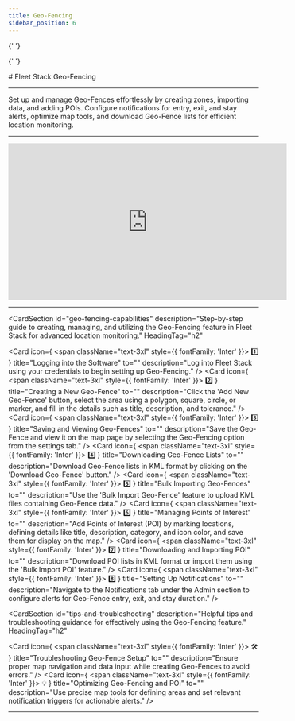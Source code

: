 ```yaml
---
title: Geo-Fencing
sidebar_position: 6
---
```



<Head>
  <meta charSet="UTF-8" />
  <meta name="viewport" content="width=device-width, initial-scale=1.0" />
  <title>Fleet Stack Geo-Fencing</title>
  <meta name="description" content="Comprehensive guide to using the Geo-Fencing feature in Fleet Stack, including setup, cluster visualization, and notification management." />
  <meta name="keywords" content="Fleet Stack, geo-fencing, location monitoring, POI, notifications, map tools" />
  <meta name="author" content="Fleet Stack Team" />
  <meta name="robots" content="index, follow" />
  <link rel="canonical" href="https://docs.fleetstackglobal.com/web-application/geo-fencing/" />
  
  <!-- Open Graph Metadata for social sharing -->
  <meta property="og:title" content="Fleet Stack Geo-Fencing" />
  <meta property="og:description" content="Comprehensive guide to using the Geo-Fencing feature in Fleet Stack, including setup, cluster visualization, and notification management." />
  <meta property="og:type" content="article" />
  <meta property="og:url" content="https://docs.fleetstackglobal.com/web-application/geo-fencing/" />
  <meta property="og:image" content="https://fleetstackglobal.com/assets/img/Graphics/orginal/Stack01.png" />
  
  <!-- Twitter Card Metadata -->
  <meta name="twitter:card" content="summary_large_image" />
  <meta name="twitter:title" content="Fleet Stack Geo-Fencing" />
  <meta name="twitter:description" content="Comprehensive guide to using the Geo-Fencing feature in Fleet Stack, including setup, cluster visualization, and notification management." />
  <meta name="twitter:image" content="https://fleetstackglobal.com/assets/img/Graphics/orginal/Stack01.png" />

  <!-- Schema.org JSON-LD Markup -->

{' '}

<script type="application/ld+json">
  {`
      {
        "@context": "https://schema.org",
        "@type": "TechArticle",
        "mainEntityOfPage": {
          "@type": "WebPage",
          "@id": "https://docs.fleetstackglobal.com/web-application/geo-fencing/"
        },
        "headline": "Fleet Stack Geo-Fencing",
        "description": "Comprehensive guide to using the Geo-Fencing feature in Fleet Stack, including setup, cluster visualization, and notification management.",
        "image": "https://fleetstackglobal.com/assets/img/Graphics/orginal/Stack01.png",
        "author": {
          "@type": "Organization",
          "name": "Fleet Stack"
        },
        "publisher": {
          "@type": "Organization",
          "name": "Fleet Stack",
          "logo": {
            "@type": "ImageObject",
            "url": "https://fleetstackglobal.com"
          }
        }
      }
    `}
</script>

  <!-- Q&A Schema -->

{' '}

<script type="application/ld+json">
  {`
      {
        "@context": "https://schema.org",
        "@type": "QAPage",
        "mainEntity": [
          {
            "@type": "Question",
            "name": "How do I log into Fleet Stack to set up Geo-Fencing?",
            "acceptedAnswer": {
              "@type": "Answer",
              "text": "Log into Fleet Stack using your credentials to begin setting up Geo-Fencing."
            }
          },
          {
            "@type": "Question",
            "name": "How can I create a new Geo-Fence?",
            "acceptedAnswer": {
              "@type": "Answer",
              "text": "Click the 'Add New Geo-Fence' button, select the area using a polygon, square, circle, or marker, and fill in the details such as title, description, and tolerance."
            }
          },
          {
            "@type": "Question",
            "name": "How do I save and view Geo-Fences?",
            "acceptedAnswer": {
              "@type": "Answer",
              "text": "Save the Geo-Fence and view it on the map page by selecting the Geo-Fencing option from the settings tab."
            }
          },
          {
            "@type": "Question",
            "name": "How can I download Geo-Fence lists?",
            "acceptedAnswer": {
              "@type": "Answer",
              "text": "Download Geo-Fence lists in KML format by clicking on the 'Download Geo-Fence' button."
            }
          },
          {
            "@type": "Question",
            "name": "How do I bulk import Geo-Fences?",
            "acceptedAnswer": {
              "@type": "Answer",
              "text": "Use the 'Bulk Import Geo-Fence' feature to upload KML files containing Geo-Fence data."
            }
          },
          {
            "@type": "Question",
            "name": "How can I manage Points of Interest (POI)?",
            "acceptedAnswer": {
              "@type": "Answer",
              "text": "Add Points of Interest (POI) by marking locations, defining details like title, description, category, and icon color, and save them for display on the map."
            }
          },
          {
            "@type": "Question",
            "name": "How do I set up notifications for Geo-Fences?",
            "acceptedAnswer": {
              "@type": "Answer",
              "text": "Navigate to the Notifications tab under the Admin section to configure alerts for Geo-Fence entry, exit, and stay duration."
            }
          }
        ]
      }
    `}
</script>

</Head>
# Fleet Stack Geo-Fencing

---

Set up and manage Geo-Fences effortlessly by creating zones, importing data, and adding POIs. Configure notifications for entry, exit, and stay alerts, optimize map tools, and download Geo-Fence lists for efficient location monitoring.

---

<div style={{ display: 'flex', justifyContent: 'center', marginTop: '20px' }}>
  <iframe
    width="560"
    height="315"
    src="https://www.youtube.com/embed/Bjjg0m6sCN4?si=auyOC1iGm7PcsemS"
    title="Scheduled Reports Management Tutorial"
    frameBorder="0"
    allow="accelerometer; autoplay; clipboard-write; encrypted-media; gyroscope; picture-in-picture"
    allowFullScreen
  ></iframe>
</div>

---

<CardSection
  id="geo-fencing-capabilities"
  description="Step-by-step guide to creating, managing, and utilizing the Geo-Fencing feature in Fleet Stack for advanced location monitoring."
  HeadingTag="h2"
>
  <Card
    icon={
      <span className="text-3xl" style={{ fontFamily: 'Inter' }}>
        1️⃣
      </span>
    }
    title="Logging into the Software"
    to=""
    description="Log into Fleet Stack using your credentials to begin setting up Geo-Fencing."
  />
  <Card
    icon={
      <span className="text-3xl" style={{ fontFamily: 'Inter' }}>
        2️⃣
      </span>
    }
    title="Creating a New Geo-Fence"
    to=""
    description="Click the 'Add New Geo-Fence' button, select the area using a polygon, square, circle, or marker, and fill in the details such as title, description, and tolerance."
  />
  <Card
    icon={
      <span className="text-3xl" style={{ fontFamily: 'Inter' }}>
        3️⃣
      </span>
    }
    title="Saving and Viewing Geo-Fences"
    to=""
    description="Save the Geo-Fence and view it on the map page by selecting the Geo-Fencing option from the settings tab."
  />
  <Card
    icon={
      <span className="text-3xl" style={{ fontFamily: 'Inter' }}>
        4️⃣
      </span>
    }
    title="Downloading Geo-Fence Lists"
    to=""
    description="Download Geo-Fence lists in KML format by clicking on the 'Download Geo-Fence' button."
  />
  <Card
    icon={
      <span className="text-3xl" style={{ fontFamily: 'Inter' }}>
        5️⃣
      </span>
    }
    title="Bulk Importing Geo-Fences"
    to=""
    description="Use the 'Bulk Import Geo-Fence' feature to upload KML files containing Geo-Fence data."
  />
  <Card
    icon={
      <span className="text-3xl" style={{ fontFamily: 'Inter' }}>
        6️⃣
      </span>
    }
    title="Managing Points of Interest"
    to=""
    description="Add Points of Interest (POI) by marking locations, defining details like title, description, category, and icon color, and save them for display on the map."
  />
  <Card
    icon={
      <span className="text-3xl" style={{ fontFamily: 'Inter' }}>
        7️⃣
      </span>
    }
    title="Downloading and Importing POI"
    to=""
    description="Download POI lists in KML format or import them using the 'Bulk Import POI' feature."
  />
  <Card
    icon={
      <span className="text-3xl" style={{ fontFamily: 'Inter' }}>
        8️⃣
      </span>
    }
    title="Setting Up Notifications"
    to=""
    description="Navigate to the Notifications tab under the Admin section to configure alerts for Geo-Fence entry, exit, and stay duration."
  />
</CardSection>

<CardSection
  id="tips-and-troubleshooting"
  description="Helpful tips and troubleshooting guidance for effectively using the Geo-Fencing feature."
  HeadingTag="h2"
>
  <Card
    icon={
      <span className="text-3xl" style={{ fontFamily: 'Inter' }}>
        🛠
      </span>
    }
    title="Troubleshooting Geo-Fence Setup"
    to=""
    description="Ensure proper map navigation and data input while creating Geo-Fences to avoid errors."
  />
  <Card
    icon={
      <span className="text-3xl" style={{ fontFamily: 'Inter' }}>
        💡
      </span>
    }
    title="Optimizing Geo-Fencing and POI"
    to=""
    description="Use precise map tools for defining areas and set relevant notification triggers for actionable alerts."
  />
</CardSection>

---

<head>
  <title>Fleet Stack Geo-Fencing</title>
  <meta
    name="description"
    content="Comprehensive guide to using the Geo-Fencing feature in Fleet Stack, including setup, cluster visualization, and notification management."
  />
</head>
